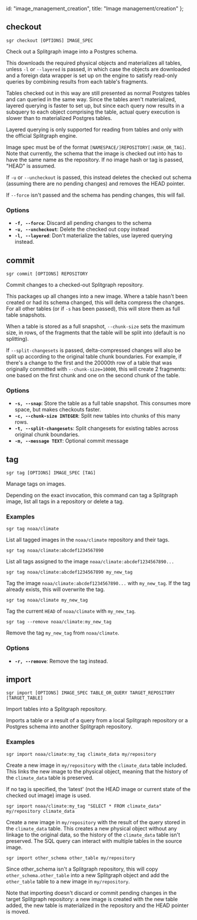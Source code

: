   id: "image_management_creation",
  title: "Image management/creation"
};

## checkout

`sgr checkout [OPTIONS] IMAGE_SPEC`

Check out a Splitgraph image into a Postgres schema.

This downloads the required physical objects and materializes all tables, unless `-l` or `--layered` is passed,
in which case the objects are downloaded and a foreign data wrapper is set up on the engine to satisfy read-only
queries by combining results from each table's fragments.

Tables checked out in this way are still presented as normal Postgres tables and can queried in the same way.
Since the tables aren't materialized, layered querying is faster to set up, but since each query now results in a
subquery to each object comprising the table, actual query execution is slower than to materialized Postgres tables.

Layered querying is only supported for reading from tables and only with the official Splitgraph engine.

Image spec must be of the format `[NAMESPACE/]REPOSITORY[:HASH_OR_TAG]`. Note that currently, the schema that the
image is checked out into has to have the same name as the repository. If no image hash or tag is passed,
"HEAD" is assumed.

If `-u` or `--uncheckout` is passed, this instead deletes the checked out schema (assuming there are no pending
changes) and removes the HEAD pointer.

If `--force` isn't passed and the schema has pending changes, this will fail.

### Options

- **`-f, --force`**: Discard all pending changes to the schema
- **`-u, --uncheckout`**: Delete the checked out copy instead
- **`-l, --layered`**: Don't materialize the tables, use layered querying instead.

## commit

`sgr commit [OPTIONS] REPOSITORY`

Commit changes to a checked-out Splitgraph repository.

This packages up all changes into a new image. Where a table hasn't been created or had its schema changed,
this will delta compress the changes. For all other tables (or if `-s` has been passed), this will
store them as full table snapshots.

When a table is stored as a full snapshot, `--chunk-size` sets the maximum size, in rows, of the fragments
that the table will be split into (default is no splitting).

If `--split-changesets` is passed, delta-compressed changes will also be split up according to the original
table chunk boundaries. For example, if there's a change to the first and the 20000th row of a table that was
originally committed with `--chunk-size=10000`, this will create 2 fragments: one based on the first chunk
and one on the second chunk of the table.

### Options

- **`-s, --snap`**: Store the table as a full table snapshot. This consumes more space, but makes checkouts faster.
- **`-c, --chunk-size INTEGER`**: Split new tables into chunks of this many rows.
- **`-t, --split-changesets`**: Split changesets for existing tables across original chunk boundaries.
- **`-m, --message TEXT`**: Optional commit message

## tag

`sgr tag [OPTIONS] IMAGE_SPEC [TAG]`

Manage tags on images.

Depending on the exact invocation, this command can tag a Splitgraph image,
list all tags in a repository or delete a tag.

### Examples

`sgr tag noaa/climate`

List all tagged images in the `noaa/climate` repository and their tags.

`sgr tag noaa/climate:abcdef1234567890`

List all tags assigned to the image `noaa/climate:abcdef1234567890...`

`sgr tag noaa/climate:abcdef1234567890 my_new_tag`

Tag the image `noaa/climate:abcdef1234567890...` with `my_new_tag`. If the tag already exists, this will
overwrite the tag.

`sgr tag noaa/climate my_new_tag`

Tag the current `HEAD` of `noaa/climate` with `my_new_tag`.

`sgr tag --remove noaa/climate:my_new_tag`

Remove the tag `my_new_tag` from `noaa/climate`.

### Options

- **`-r, --remove`**: Remove the tag instead.

## import

`sgr import [OPTIONS] IMAGE_SPEC TABLE_OR_QUERY TARGET_REPOSITORY [TARGET_TABLE]`

Import tables into a Splitgraph repository.

Imports a table or a result of a query from a local Splitgraph repository or a Postgres schema into another
Splitgraph repository.

### Examples

`sgr import noaa/climate:my_tag climate_data my/repository`

Create a new image in `my/repository` with the `climate_data` table included. This links the new image to
the physical object, meaning that the history of the `climate_data` table is preserved.

If no tag is specified, the 'latest' (not the HEAD image or current state of the checked out image)
image is used.

`sgr import noaa/climate:my_tag "SELECT * FROM climate_data" my/repository climate_data`

Create a new image in `my/repository` with the result of the query stored in the `climate_data` table. This
creates a new physical object without any linkage to the original data, so the history of the `climate_data`
table isn't preserved. The SQL query can interact with multiple tables in the source image.

`sgr import other_schema other_table my/repository`

Since other_schema isn't a Splitgraph repository, this will copy `other_schema.other_table`
into a new Splitgraph object and add the `other_table` table to a new image in `my/repository`.

Note that importing doesn't discard or commit pending changes in the target Splitgraph repository: a new image
is created with the new table added, the new table is materialized in the repository and the HEAD pointer is moved.
